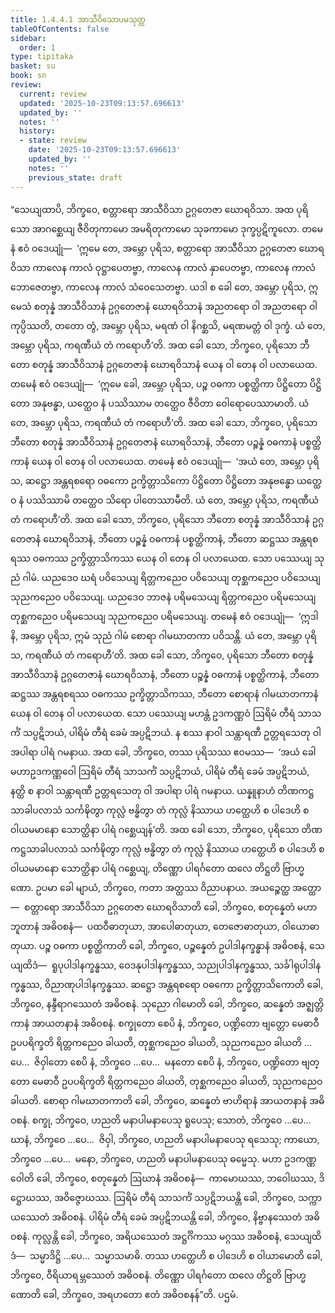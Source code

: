 ```yaml
---
title: 1.4.4.1 အာသီဝိသောပမသုတ္တ
tableOfContents: false
sidebar:
  order: 1
type: tipitaka
basket: su
book: sn
review:
  current: review
  updated: '2025-10-23T09:13:57.696613'
  updated_by: ''
  notes: ''
  history:
  - state: review
    date: '2025-10-23T09:13:57.696613'
    updated_by: ''
    notes: ''
    previous_state: draft
---
```



<ReviewStatus review={frontmatter.review} showDetails={true} />

<HypothesisAnnotation frontmatter={frontmatter} />

<DynamicBreadcrumb />

<Division number="238" book="sn" e="ch" v="18" p="314">

<Paragraph number="1000" book="sn">
“သေယျထာပိ, ဘိက္ခဝေ, စတ္တာရော အာသီဝိသာ ဥဂ္ဂတေဇာ ဃောရဝိသာ. အထ ပုရိသော အာဂစ္ဆေယျ ဇီဝိတုကာမော အမရိတုကာမော သုခကာမော ဒုက္ခပ္ပဋိကူလော. တမေနံ ဧဝံ ဝဒေယျုံ—  ‘ဣမေ တေ, အမ္ဘော ပုရိသ, စတ္တာရော အာသီဝိသာ ဥဂ္ဂတေဇာ ဃောရဝိသာ ကာလေန ကာလံ ဝုဋ္ဌာပေတဗ္ဗာ, ကာလေန ကာလံ နှာပေတဗ္ဗာ, ကာလေန ကာလံ ဘောဇေတဗ္ဗာ, ကာလေန ကာလံ သံဝေသေတဗ္ဗာ. ယဒါ စ ခေါ တေ, အမ္ဘော ပုရိသ, ဣမေသံ စတုန္နံ အာသီဝိသာနံ ဥဂ္ဂတေဇာနံ ဃောရဝိသာနံ အညတရော ဝါ အညတရော ဝါ ကုပ္ပိဿတိ, တတော တွံ, အမ္ဘော ပုရိသ, မရဏံ ဝါ နိဂစ္ဆသိ, မရဏမတ္တံ ဝါ ဒုက္ခံ. ယံ တေ, အမ္ဘော ပုရိသ, ကရဏီယံ တံ ကရောဟီ’တိ.
</Paragraph>

<Paragraph number="1001" book="sn">
အထ ခေါ သော, ဘိက္ခဝေ, ပုရိသော ဘီတော စတုန္နံ အာသီဝိသာနံ ဥဂ္ဂတေဇာနံ ဃောရဝိသာနံ ယေန ဝါ တေန ဝါ ပလာယေထ. တမေနံ ဧဝံ ဝဒေယျုံ—  ‘ဣမေ ခေါ, အမ္ဘော ပုရိသ, ပဉ္စ ဝဓကာ ပစ္စတ္ထိကာ ပိဋ္ဌိတော ပိဋ္ဌိတော အနုဗန္ဓာ, ယတ္ထေဝ နံ ပဿိဿာမ တတ္ထေဝ ဇီဝိတာ ဝေါရောပေဿာမာတိ. ယံ တေ, အမ္ဘော ပုရိသ, ကရဏီယံ တံ ကရောဟီ’တိ.
</Paragraph>

<Paragraph number="1002" book="sn">
အထ ခေါ သော, ဘိက္ခဝေ, ပုရိသော ဘီတော စတုန္နံ အာသီဝိသာနံ ဥဂ္ဂတေဇာနံ ဃောရဝိသာနံ, ဘီတော ပဉ္စန္နံ ဝဓကာနံ ပစ္စတ္ထိကာနံ ယေန ဝါ တေန ဝါ ပလာယေထ. တမေနံ ဧဝံ ဝဒေယျုံ—  ‘အယံ တေ, အမ္ဘော ပုရိသ, ဆဋ္ဌော အန္တရစရော ဝဓကော ဥက္ခိတ္တာသိကော ပိဋ္ဌိတော ပိဋ္ဌိတော အနုဗန္ဓော ယတ္ထေဝ နံ ပဿိဿာမိ တတ္ထေဝ သိရော ပါတေဿာမီတိ. ယံ တေ, အမ္ဘော ပုရိသ, ကရဏီယံ တံ ကရောဟီ’တိ.
</Paragraph>

<Paragraph number="1003" book="sn">
အထ ခေါ သော, ဘိက္ခဝေ, ပုရိသော ဘီတော စတုန္နံ အာသီဝိသာနံ ဥဂ္ဂတေဇာနံ ဃောရဝိသာနံ, ဘီတော ပဉ္စန္နံ ဝဓကာနံ ပစ္စတ္ထိကာနံ, ဘီတော ဆဋ္ဌဿ အန္တရစရဿ ဝဓကဿ ဥက္ခိတ္တာသိကဿ ယေန ဝါ တေန ဝါ ပလာယေထ. သော ပဿေယျ သုညံ ဂါမံ. ယညဒေဝ ဃရံ ပဝိသေယျ ရိတ္တကညေဝ ပဝိသေယျ တုစ္ဆကညေဝ ပဝိသေယျ သုညကညေဝ ပဝိသေယျ. ယညဒေဝ ဘာဇနံ ပရိမသေယျ ရိတ္တကညေဝ ပရိမသေယျ တုစ္ဆကညေဝ ပရိမသေယျ သုညကညေဝ ပရိမသေယျ. တမေနံ ဧဝံ ဝဒေယျုံ—  ‘ဣဒါနိ, အမ္ဘော ပုရိသ, ဣမံ သုညံ ဂါမံ စောရာ ဂါမဃာတကာ ပဝိသန္တိ. ယံ တေ, အမ္ဘော ပုရိသ, ကရဏီယံ တံ ကရောဟီ’တိ.
</Paragraph>

<Paragraph number="1004" book="sn">
အထ ခေါ သော, ဘိက္ခဝေ, ပုရိသော ဘီတော စတုန္နံ အာသီဝိသာနံ ဥဂ္ဂတေဇာနံ ဃောရဝိသာနံ, ဘီတော ပဉ္စန္နံ ဝဓကာနံ ပစ္စတ္ထိကာနံ, ဘီတော ဆဋ္ဌဿ အန္တရစရဿ ဝဓကဿ ဥက္ခိတ္တာသိကဿ, ဘီတော စောရာနံ ဂါမဃာတကာနံ ယေန ဝါ တေန ဝါ ပလာယေထ. သော ပဿေယျ မဟန္တံ ဥဒကဏ္ဏဝံ ဩရိမံ တီရံ သာသင်္ကံ သပ္ပဋိဘယံ, ပါရိမံ တီရံ ခေမံ အပ္ပဋိဘယံ. န စဿ နာဝါ သန္တာရဏီ ဥတ္တရသေတု ဝါ အပါရာ ပါရံ ဂမနာယ. အထ ခေါ, ဘိက္ခဝေ, တဿ ပုရိသဿ ဧဝမဿ—  ‘အယံ ခေါ မဟာဥဒကဏ္ဏဝေါ ဩရိမံ တီရံ သာသင်္ကံ သပ္ပဋိဘယံ, ပါရိမံ တီရံ ခေမံ အပ္ပဋိဘယံ, နတ္ထိ စ နာဝါ သန္တာရဏီ ဥတ္တရသေတု ဝါ အပါရာ ပါရံ ဂမနာယ. ယန္နူနာဟံ တိဏကဋ္ဌသာခါပလာသံ သင်္ကဍ္ဎိတွာ ကုလ္လံ ဗန္ဓိတွာ တံ ကုလ္လံ နိဿာယ ဟတ္ထေဟိ စ ပါဒေဟိ စ ဝါယမမာနော သောတ္ထိနာ ပါရံ ဂစ္ဆေယျန်’တိ.
</Paragraph>

<Paragraph number="1005" book="sn">
အထ ခေါ သော, ဘိက္ခဝေ, ပုရိသော တိဏကဋ္ဌသာခါပလာသံ သင်္ကဍ္ဎိတွာ ကုလ္လံ ဗန္ဓိတွာ တံ ကုလ္လံ နိဿာယ ဟတ္ထေဟိ စ ပါဒေဟိ စ ဝါယမမာနော သောတ္ထိနာ ပါရံ ဂစ္ဆေယျ, တိဏ္ဏော ပါရင်္ဂတော ထလေ တိဋ္ဌတိ ဗြာဟ္မဏော.
</Paragraph>

<Paragraph number="1006" book="sn">
ဥပမာ ခေါ မျာယံ, ဘိက္ခဝေ, ကတာ အတ္ထဿ ဝိညာပနာယ. အယဉ္စေတ္ထ အတ္ထော—  စတ္တာရော အာသီဝိသာ ဥဂ္ဂတေဇာ ဃောရဝိသာတိ ခေါ, ဘိက္ခဝေ, စတုန္နေတံ မဟာဘူတာနံ အဓိဝစနံ—  ပထဝီဓာတုယာ, အာပေါဓာတုယာ, တေဇောဓာတုယာ, ဝါယောဓာတုယာ.
</Paragraph>

<Paragraph number="1007" book="sn">
ပဉ္စ ဝဓကာ ပစ္စတ္ထိကာတိ ခေါ, ဘိက္ခဝေ, ပဉ္စန္နေတံ ဥပါဒါနက္ခန္ဓာနံ အဓိဝစနံ, သေယျထိဒံ—  ရူပုပါဒါနက္ခန္ဓဿ, ဝေဒနုပါဒါနက္ခန္ဓဿ, သညုပါဒါနက္ခန္ဓဿ, သင်္ခါရုပါဒါနက္ခန္ဓဿ, ဝိညာဏုပါဒါနက္ခန္ဓဿ.
</Paragraph>

<Paragraph number="1008" book="sn">
ဆဋ္ဌော အန္တရစရော ဝဓကော ဥက္ခိတ္တာသိကောတိ ခေါ, ဘိက္ခဝေ, နန္ဒီရာဂဿေတံ အဓိဝစနံ.
</Paragraph>

<Paragraph number="1009" book="sn">
သုညော ဂါမောတိ ခေါ, ဘိက္ခဝေ, ဆန္နေတံ အဇ္ဈတ္တိကာနံ အာယတနာနံ အဓိဝစနံ. စက္ခုတော စေပိ နံ, ဘိက္ခဝေ, ပဏ္ဍိတော ဗျတ္တော မေဓာဝီ ဥပပရိက္ခတိ ရိတ္တကညေဝ ခါယတိ, တုစ္ဆကညေဝ ခါယတိ, သုညကညေဝ ခါယတိ …ပေ…  ဇိဝှါတော စေပိ နံ, ဘိက္ခဝေ …ပေ…  မနတော စေပိ နံ, ဘိက္ခဝေ, ပဏ္ဍိတော ဗျတ္တော မေဓာဝီ ဥပပရိက္ခတိ ရိတ္တကညေဝ ခါယတိ, တုစ္ဆကညေဝ ခါယတိ, သုညကညေဝ ခါယတိ.
</Paragraph>

<Paragraph number="1010" book="sn">
စောရာ ဂါမဃာတကာတိ ခေါ, ဘိက္ခဝေ, ဆန္နေတံ ဗာဟိရာနံ အာယတနာနံ အဓိဝစနံ. စက္ခု, ဘိက္ခဝေ, ဟညတိ မနာပါမနာပေသု ရူပေသု; သောတံ, ဘိက္ခဝေ …ပေ…  ဃာနံ, ဘိက္ခဝေ …ပေ…  ဇိဝှါ, ဘိက္ခဝေ, ဟညတိ မနာပါမနာပေသု ရသေသု; ကာယော, ဘိက္ခဝေ …ပေ…  မနော, ဘိက္ခဝေ, ဟညတိ မနာပါမနာပေသု ဓမ္မေသု.
</Paragraph>

<Paragraph number="1011" book="sn">
မဟာ ဥဒကဏ္ဏဝေါတိ ခေါ, ဘိက္ခဝေ, စတုန္နေတံ ဩဃာနံ အဓိဝစနံ—  ကာမောဃဿ, ဘဝေါဃဿ, ဒိဋ္ဌောဃဿ, အဝိဇ္ဇောဃဿ.
</Paragraph>

<Paragraph number="1012" book="sn">
ဩရိမံ တီရံ သာသင်္ကံ သပ္ပဋိဘယန္တိ ခေါ, ဘိက္ခဝေ, သက္ကာယဿေတံ အဓိဝစနံ.
</Paragraph>

<Paragraph number="1013" book="sn">
ပါရိမံ တီရံ ခေမံ အပ္ပဋိဘယန္တိ ခေါ, ဘိက္ခဝေ, နိဗ္ဗာနဿေတံ အဓိဝစနံ.
</Paragraph>

<Paragraph number="1014" book="sn">
ကုလ္လန္တိ ခေါ, ဘိက္ခဝေ, အရိယဿေတံ အဋ္ဌင်္ဂိကဿ မဂ္ဂဿ အဓိဝစနံ, သေယျထိဒံ—  သမ္မာဒိဋ္ဌိ …ပေ…  သမ္မာသမာဓိ.
</Paragraph>

<Paragraph number="1015" book="sn">
တဿ ဟတ္ထေဟိ စ ပါဒေဟိ စ ဝါယာမောတိ ခေါ, ဘိက္ခဝေ, ဝီရိယာရမ္ဘဿေတံ အဓိဝစနံ.
</Paragraph>

<Paragraph number="1016" book="sn">
တိဏ္ဏော ပါရင်္ဂတော ထလေ တိဋ္ဌတိ ဗြာဟ္မဏောတိ ခေါ, ဘိက္ခဝေ, အရဟတော ဧတံ အဓိဝစနန်”တိ.

</Paragraph>
</Division>

<Paragraph number="1017" type="center" book="sn">
ပဌမံ.
</Paragraph>